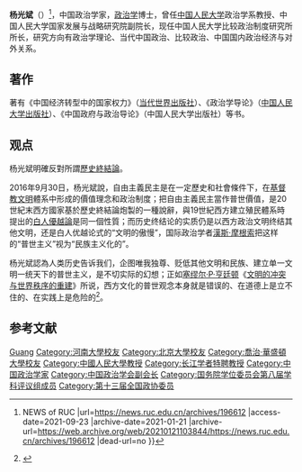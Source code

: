 {{Infobox_Person
| name = 杨光斌
|image= 
|box_width= 
|occupation= 教授
| period =
| Sex = 男
|birth_date= 
|birth_place= [[河南省|河南省]][[桐柏县|桐柏县]]
|death_date= 
|death_place= 
| spouse = 
| relatives = 
|education= 
1981-1985 [[河南大学|河南大学]]政治系<br>
1985-1988 [[北京大学|北京大学]]国际政治系<br>
1985-1988 [[北京大学|北京大学]]国际政治系<br>
1997-1998 美国[[乔治华盛顿大学|乔治华盛顿大学]]<br>
1999-2002 [[中国人民大学|中国人民大学]]国际关系学院
| past = 
| award =
}}

'''杨光斌'''（{{bd|1963年|}}）<ref>{{cite web |title=第十三届全国政协委员杨光斌 - 中国人民大学新闻网 {{!}} NEWS of RUC |url=https://news.ruc.edu.cn/archives/196612 |access-date=2021-09-23 |archive-date=2021-01-21 |archive-url=https://web.archive.org/web/20210121103844/https://news.ruc.edu.cn/archives/196612 |dead-url=no }}</ref>，中国政治学家，[[政治学|政治学]]博士，曾任[[中国人民大学|中国人民大学]]政治学系教授、中国人民大学国家发展与战略研究院副院长，现任中国人民大学比较政治制度研究所所长，研究方向有政治学理论、当代中国政治、比较政治、中国国内政治经济与对外关系。

== 著作 ==
著有《中国经济转型中的国家权力》（[[当代世界出版社|当代世界出版社]]）、《政治学导论》（[[中国人民大学出版社|中国人民大学出版社]]）、《中国政府与政治导论》（中国人民大学出版社）等书。

== 观点 ==
杨光斌明確反對所謂[[歷史終結論|歷史終結論]]。

2016年9月30日，杨光斌說，自由主義民主是在一定歷史和社會條件下，在[[基督教文明|基督教文明]]體系中形成的價值理念和政治制度；把自由主義民主當作普世價值，是20世紀末西方國家基於歷史終結論炮製的一種說辭，與19世紀西方建立殖民體系時提出的[[白人優越論|白人優越論]]是同一個性質；而历史终结论的实质仍是以西方政治文明终结其他文明，还是白人优越论式的“文明的傲慢”，国际政治学者[[漢斯·摩根索|漢斯·摩根索]]把这样的“普世主义”视为“民族主义化的”。

杨光斌認為人类历史告诉我们，企图唯我独尊、贬低其他文明和民族、建立单一文明一统天下的普世主义，是不切实际的幻想；正如[[塞缪尔·P·亨廷顿|塞缪尔·P·亨廷顿]]《[[文明的冲突与世界秩序的重建|文明的冲突与世界秩序的重建]]》所说，西方文化的普世观念本身就是错误的、在道德上是立不住的、在实践上是危险的<ref>{{cite news|author=杨光斌|url=http://www.qstheory.cn/dukan/qs/2016-09/30/c_1119632619.htm|title=自由主义民主“普世价值说”是西方“文明的傲慢”|publisher=《[[求是|求是]]》2016年第19期|language=zh-hans|date=2016-09-30|accessdate=2016-12-15|archive-url=https://web.archive.org/web/20161126162322/http://www.qstheory.cn/dukan/qs/2016-09/30/c_1119632619.htm|archive-date=2016-11-26|dead-url=yes}}</ref>。

== 参考文献 ==
{{reflist}}

{{国务院学位委员会第八届学科评议组/政治学}}
{{中国政治学会第九届理事会}}
{{2009年度“长江学者奖励计划”特聘教授}}
{{Authority control}}
{{DEFAULTSORT: Yang, Guan Bin}}
[[Category:杨姓|Guang]]
[[Category:河南大學校友|Category:河南大學校友]]
[[Category:北京大學校友|Category:北京大學校友]]
[[Category:喬治·華盛頓大學校友|Category:喬治·華盛頓大學校友]]
[[Category:中國人民大學教授|Category:中國人民大學教授]]
[[Category:长江学者特聘教授|Category:长江学者特聘教授]]
[[Category:中国政治学家|Category:中国政治学家]]
[[Category:中国政治学会副会长|Category:中国政治学会副会长]]
[[Category:国务院学位委员会第八届学科评议组成员|Category:国务院学位委员会第八届学科评议组成员]]
[[Category:第十三届全国政协委员|Category:第十三届全国政协委员]]